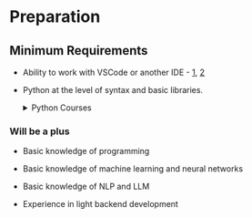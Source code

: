 # Preparation

## Minimum Requirements

- Ability to work with VSCode or another IDE - [1](https://youtu.be/KMxo3T_MTvY?si=1o6MKJP72dsS2dQx), [2](https://youtu.be/B-s71n0dHUk?si=DaU-oOtNSqifcZZf)
- Python at the level of syntax and basic libraries.

    <details>
        <summary>Python Courses</summary>

        
        - In general, I recommend finding an international + free + interactive Python course, returning here, and editing this text.
            - [For example, this Python course, which creates DEPENDENCE](https://www.boot.dev/) ($20)
    </details>

### Will be a plus

- Basic knowledge of programming
- Basic knowledge of machine learning and neural networks
- Basic knowledge of NLP and LLM

- Experience in light backend development
